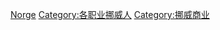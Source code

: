 {{Commonscat|Businesspeople from Norway}}

[[Category:各国商人|Norge]]
[[Category:各职业挪威人|Category:各职业挪威人]]
[[Category:挪威商业|Category:挪威商业]]
